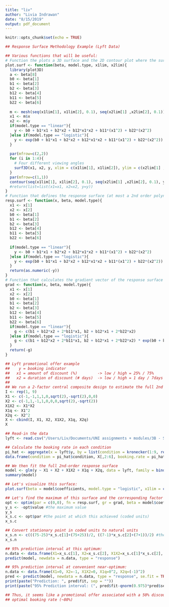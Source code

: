 ```yaml
---
title: "liv"
author: "Livia Indrawan"
date: "8/15/2019"
output: pdf_document
---
```


```r
knitr::opts_chunk$set(echo = TRUE)
```

```r
## Response Surface Methodology Example (Lyft Data)

## Various functions that will be useful:
# Function the plots a 3D surface and the 2D contour plot where the surface is at most a 2nd order polynomial in 2 factors
plot.surf <- function(beta, model.type, x1lim, x2lim){
  library(plot3D)
  a <- beta[8]
  b0 <- beta[1]
  b1 <- beta[2]
  b2 <- beta[3]
  b12 <- beta[4]
  b11 <- beta[5]
  b22 <- beta[6]
  
  m <- mesh(seq(x1lim[1], x1lim[2], 0.1), seq(x2lim[1] ,x2lim[2], 0.1))
  x1 <- m$x
  x2 <- m$y
  if(model.type == "linear"){
    y <- b0 + b1*x1 + b2*x2 + b12*x1*x2 + b11*(x1^2) + b22*(x2^2)  
  }else if(model.type == "logistic"){
    y <- exp(b0 + b1*x1 + b2*x2 + b12*x1*x2 + b11*(x1^2) + b22*(x2^2)) / (1+exp(b0 + b1*x1 + b2*x2 + b12*x1*x2 + b11*(x1^2) + b22*(x2^2)))
  }
  
  par(mfrow=c(2,2))
  for (i in 1:4){
    # Four different viewing angles
    surf3D(x1, x2, y, xlim = c(x1lim[1], x1lim[2]), ylim = c(x2lim[1] ,x2lim[2]), xlab="x1", ylab="x2", zlab = "Y", axes = TRUE, bty = "b", theta = 30*(i-1), main = "Response Surface Plot")
  }
  par(mfrow=c(1,1))
  contour(seq(x1lim[1], x1lim[2], 0.1), seq(x2lim[1] ,x2lim[2], 0.1), y, xlab = "x1", ylab = "x2", main = "Response Surface Contours", asp = 1, xlim = c(x1lim[1], x1lim[2]), ylim = c(x2lim[1],x2lim[2]))
  #return(list=list(x1=x1, x2=x2, y=y))
}
# Function that defines the response surface (at most a 2nd order polynomial with 2 factors)
resp.surf <- function(x, beta, model.type){
  x1 <- x[1]
  x2 <- x[2]
  b0 <- beta[1]
  b1 <- beta[2]
  b2 <- beta[3]
  b12 <- beta[4]
  b11 <- beta[5]
  b22 <- beta[6]
  
  if(model.type == "linear"){
    y <- b0 + b1*x1 + b2*x2 + b12*x1*x2 + b11*(x1^2) + b22*(x2^2)  
  }else if(model.type == "logistic"){
    y <- exp(b0 + b1*x1 + b2*x2 + b12*x1*x2 + b11*(x1^2) + b22*(x2^2)) / (1+exp(b0 + b1*x1 + b2*x2 + b12*x1*x2 + b11*(x1^2) + b22*(x2^2)))
  }
  return(as.numeric(-y))
}
# Function that calculates the gradient vector of the response surface (at most a 2nd order polynomial with 2 factors)
grad <- function(x, beta, model.type){
  x1 <- x[1]
  x2 <- x[2]
  b0 <- beta[1]
  b1 <- beta[2]
  b2 <- beta[3]
  b12 <- beta[4]
  b11 <- beta[5]
  b22 <- beta[6]
  if(model.type == "linear"){
    g <- c(b1 + b12*x2 + 2*b11*x1, b2 + b12*x1 + 2*b22*x2)
  }else if(model.type == "logistic"){
    g <- c(b1 + b12*x2 + 2*b11*x1, b2 + b12*x1 + 2*b22*x2) * exp(b0 + b1*x1 + b2*x2 + b12*x1*x2 + b11*(x1^2) + b22*(x2^2)) / (1+exp(b0 + b1*x1 + b2*x2 + b12*x1*x2 + b11*(x1^2) + b22*(x2^2)))^2
  }
  return(-g)
}


```
\pagebreak
```r

## Lyft promotional offer example
##    y = booking indicator
##   x1 = amount of discount (%)         -> low / high = 25% / 75%
##   x2 = duration of discount (# days)  -> low / high = 1 day / 7days
##
## We run a 2-factor central composite design to estimate the full 2nd order response surface. Design matrix looks like
I <- rep(1, 9)
X1 <- c(-1,-1,1,1,0,sqrt(2),-sqrt(2),0,0)
X2 <- c(-1,1,-1,1,0,0,0,sqrt(2),-sqrt(2))
X1X2 <- X1*X2
X1q <- X1^2
X2q <- X2^2
X <- cbind(I, X1, X2, X1X2, X1q, X2q)
X

## Read-in the data
lyft <- read.csv("/Users/Liv/Documents/UNI assignments + modules/3B - Spring 2019/STAT 430/R examples/07.25 lyft.csv", header = TRUE)

## Calculate the booking rate in each condition
pi_hat <- aggregate(x = lyft$y, by = list(condition = kronecker(1:9, rep(1, 500))), FUN = mean)
data.frame(condition = pi_hat$condition, X[,2:6], booking.rate = pi_hat$x)

## We then fit the full 2nd-order response surface
model <- glm(y ~ X1 + X2 + X1X2 + X1q + X2q, data = lyft, family = binomial(link = "logit"))
summary(model)

## Let's visualize this surface:
plot.surf(beta = model$coefficients, model.type = "logistic", x1lim = c(-2,2), x2lim = c(-2,2))

## Let's find the maximum of this surface and the corresponding factor levels at which this is achieved
opt <- optim(par = c(0,0), fn = resp.surf, gr = grad, beta = model$coefficients, model.type = "logistic", method = "BFGS")
y_s <- -opt$value #the maximum value
y_s
x_s.c <- opt$par #the point at which this achieved (coded units)
x_s.c

## Convert stationary point in coded units to natural units
x_s.n <- c(((75-25)*x_s.c[1]+(75+25))/2, ((7-1)*x_s.c[2]+(7+1))/2) #the point at which this is achieved (natural units)
x_s.n

## 95% prediction interval at this optimum:
n.data <- data.frame(X1=x_s.c[1], X2=x_s.c[2], X1X2=x_s.c[1]*x_s.c[2], X1q=x_s.c[1]^2, X2q=x_s.c[2]^2)
predict(model, newdata = n.data, type = "response")

## 95% prediction interval at convenient near-optimum:
n.data <- data.frame(X1=0, X2=-1, X1X2=0, X1q=0^2, X2q=(-1)^2)
pred <- predict(model, newdata = n.data, type = "response", se.fit = TRUE)
print(paste("Prediction: ", pred$fit, sep = ""))
print(paste("95% Prediction interval: (", pred$fit-qnorm(0.975)*pred$se.fit, ",", pred$fit+qnorm(0.975)*pred$se.fit, ")", sep = ""))

## Thus, it seems like a promotional offer associated with a 50% discount offered for 1-day results in an
## optimal booking rate (~80%)



```